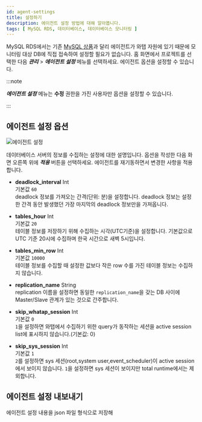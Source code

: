 ```yaml
---
id: agent-settings
title: 설정하기
description: 에이전트 설정 방법에 대해 알아봅니다.
tags: [ MySQL RDS, 데이터베이스, 데이터베이스 모니터링 ]
---
```


MySQL RDS에서는 기존 [MySQL 상품](../mysql/agent-settings)과 달리 에이전트가 와탭 자원에 있기 때문에 모니터링 대상 DB에 직접 접속하여 설정할 필요가 없습니다. 홈 화면에서 프로젝트를 선택한 다음 ***관리*** > ***에이전트 설정*** 메뉴를 선택하세요. 에이전트 옵션을 설정할 수 있습니다.

:::note

***에이전트 설정*** 메뉴는 **수정** 권한을 가진 사용자만 옵션을 설정할 수 있습니다.

:::

## 에이전트 설정 옵션

![에이전트 설정](/img/mysql-rds-agent-settings.png)

데이터베이스 서버의 정보를 수집하는 설정에 대한 설명입니다. 옵션을 작성한 다음 화면 오른쪽 위에 ***적용*** 버튼을 선택하세요. 에이전트를 재기동하면서 변경한 사항을 적용합니다.

* **deadlock_interval** <span class='type'>Int</span><br/>기본값 `60`<br/>
deadlock 정보를 가져오는 간격(단위: 분)을 설정합니다. deadlock 정보는 설정한 간격 동안 발생했던 가장 마지막의 deadlock 정보만을 가져옵니다.

* **tables_hour** <span class='type'>Int</span><br/>기본값 `20`<br/>
테이블 정보를 저장하기 위해 수집하는 시각(UTC기준)을 설정합니다. 기본값으로 UTC 기준 20시에 수집하며 한국 시간으로 새벽 5시입니다.

* **tables_min_row** <span class='type'>Int</span><br/>기본값 `10000`<br/>
테이블 정보를 수집할 때 설정한 값보다 작은 row 수를 가진 테이블 정보는 수집하지 않습니다.

* **replication_name** <span class='type'>String</span><br/>
replication 이름을 설정하면 동일한 `replication_name`을 갖는 DB 사이에 Master/Slave 관계가 있는 것으로 간주합니다.

* **skip_whatap_session** <span class='type'>Int</span><br/>기본값 `0`<br/>
`1`을 설정하면 와탭에서 수집하기 위한 query가 동작하는 세션을 active session list에 표시하지 않습니다.(기본값: 0)

* **skip_sys_session** <span class='type'>Int</span><br/>기본값 `1`<br/>
`2`를 설정하면 sys 세션(root,system user,event_scheduler)이 active session에서 보이지 않습니다. `1`을 설정하면 sys 세션이 보이지만 total runtime에서는 제외합니다.

## 에이전트 설정 내보내기

에이전트 설정 내용을 json 파일 형식으로 저장해 